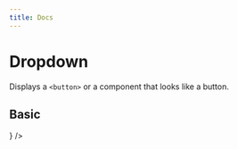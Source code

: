 ---
title: Docs
---


<div className='story-wrapper'>
  <h1>Dropdown</h1>
  <p>
    Displays a <code>&lt;button&gt;</code> or a component that looks like a
    button.
  </p>
  <h2>Basic</h2>
  <div className='example-wrapper'>
    <Dropdown label='Dropdown' />
    <Dropdown
      position={'bottom-right'}
      icon={<Icon title='Settings' icon={'ellipsis'} size={26} />}
    />
  </div>
</div>
